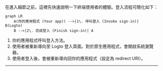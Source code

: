 
在進入細節之前，這裡先快速說明一下終端使用者的體驗。登入流程可簡化如下：

```mermaid
graph LR
    A(你的應用程式 (Your app)) -->|1\. 呼叫登入 (Invoke sign-in)| B(Logto)
    B -->|2\. 完成登入 (Finish sign-in)| A
```

1. 你的應用程式呼叫登入方法。
2. 使用者被重新導向至 Logto 登入頁面。對於原生應用程式，會開啟系統瀏覽器。
3. 使用者登入後，會被重新導向回你的應用程式（設定為 redirect URI）。

<RegardingRedirectBasedSignIn />

---
